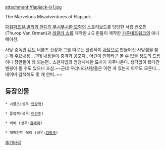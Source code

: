 attachment:/flapjack-ix1.jpg

The Marvelous Misadventures of Flapjack

[[파워퍼프걸]],[[빌리와 맨디의 무시무시한 모험]]의 스토리보드를 담당한 서럽 밴오먼(Thurop Van Orman)과 [[레귤러 쇼]]를 제작한 J.G 퀸틀이 제작한 [[카툰네트워크]]의 애니메이션.

사탕 중독인 [[니트]] 너클즈 선장과 그를 따르는 플랩잭이 [[사탕]]으로 만들어진 사탕섬을 찾는게 주요내용.. 근데 내용들이 충격과 공포다.. 어린이 만화라곤 볼 수 없을 정도의 드립이나 장면들이 꽤 되는편.. 스펀지밥의 엄청세세한 묘사가 자주나온다. 생각없이 봤다간 멘붕이 올 수도 있으니 조심.~~근데 우리나라사람들은 이런 게 있는지 아무도 모른다... 네이버 검색해도 몇 개 안떠..~~

== 등장인물 ==
 * 너클즈(성우:[[안장혁]])

 * 플랩잭(성우:[[이선주]])

 * 버비 (성우:[[김혜미]])

 * 페퍼민트 레리 (성우:[[김광국]])

[[추가바람]]
